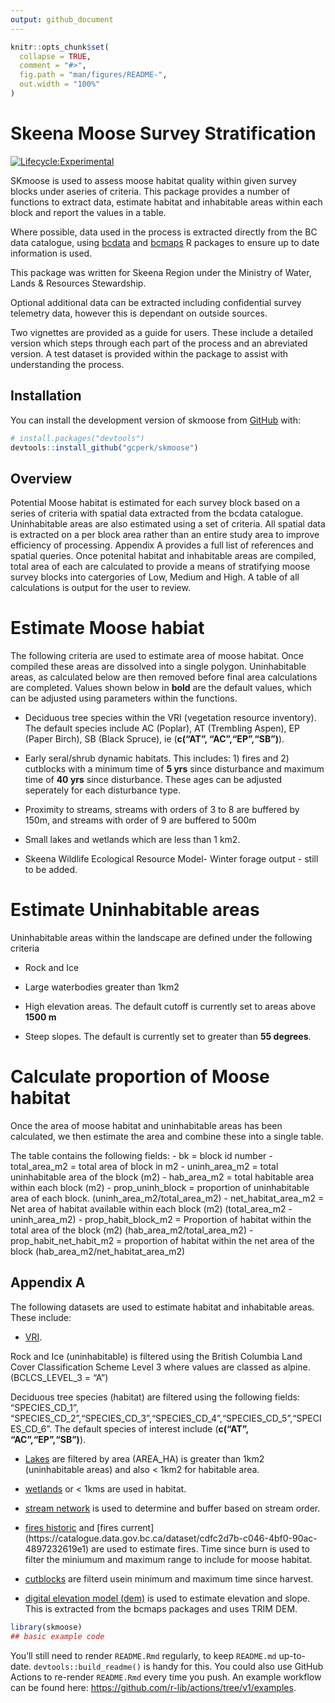 ```yaml
---
output: github_document
---
```


<!-- README.md is generated from README.Rmd. Please edit that file -->

```r
knitr::opts_chunk$set(
  collapse = TRUE,
  comment = "#>",
  fig.path = "man/figures/README-",
  out.width = "100%"
)
```

# Skeena Moose Survey Stratification

<!-- badges: start -->
[![Lifecycle:Experimental](https://img.shields.io/badge/Lifecycle-Experimental-339999)](<Redirect-URL>)
<!-- badges: end -->

SKmoose is used to assess moose habitat quality within given survey blocks under aseries of criteria. This package provides a number of functions to extract data, estimate habitat and inhabitable areas within each block and report the values in a table. 

Where possible, data used in the process is extracted directly from the BC data catalogue, using [bcdata](https://github.com/bcgov/bcdata) and [bcmaps](https://github.com/bcgov/bcmaps) R packages to ensure up to date information is used. 

This package was written for Skeena Region under the Ministry of Water, Lands & Resources Stewardship. 

Optional additional data can be extracted including confidential survey telemetry data, however this is dependant on outside sources. 

Two vignettes are provided as a guide for users. These include a detailed version which steps through each part of the process and an abreviated version. A test dataset is provided within the package to assist with understanding the process. 


## Installation

You can install the development version of skmoose from [GitHub](https://github.com/) with:

``` r
# install.packages("devtools")
devtools::install_github("gcperk/skmoose")
```

## Overview

Potential Moose habitat is estimated for each survey block based on a series of criteria with spatial data extracted from the bcdata catalogue. Uninhabitable areas are also estimated using a set of criteria. All spatial data is extracted on a per block area rather than an entire study area to improve efficiency of processing. Appendix A provides a full list of references and spatial queries.
Once potenital habitat and inhabitable areas are compiled, total area of each are calculated to provide a means of stratifying moose survey blocks into catergories of Low, Medium and High. A table of all calculations is output for the user to review. 


# Estimate Moose habiat

The following criteria are used to estimate area of moose habitat. Once compiled these areas are dissolved into a single polygon. Uninhabitable areas, as calculated below are then removed before final area calculations are completed. Values shown below in **bold** are the default values, which can be adjusted using parameters within the functions. 

- Deciduous tree species within the VRI (vegetation resource inventory). The default species include AC (Poplar), AT (Trembling Aspen), EP (Paper Birch), SB (Black Spruce), ie (**c("AT", "AC","EP","SB")**). 

- Early seral/shrub dynamic habitats. This includes: 1) fires and 2) cutblocks with a minimum time of **5 yrs** since disturbance and maximum time of **40 yrs** since disturbance. These ages can be adjusted seperately for each disturbance type. 

- Proximity to streams, streams with orders of 3 to 8 are buffered by 150m, and streams with order of 9 are buffered to 500m 

- Small lakes and wetlands which are less than 1 km2. 

- Skeena Wildlife Ecological Resource Model- Winter forage output - still to be added. 




# Estimate Uninhabitable areas 

Uninhabitable areas within the landscape are defined under the following criteria 

- Rock and Ice 

- Large waterbodies greater than 1km2

- High elevation areas. The default cutoff is currently set to areas above **1500 m** 

- Steep slopes. The default is currently set to greater than **55 degrees**. 




# Calculate proportion of Moose habitat

Once the area of moose habitat and uninhabitable areas has been calculated, we then estimate the area and combine these into a single table. 

The table contains the following fields: 
- bk = block id number
- total_area_m2 = total area of block in m2
- uninh_area_m2 = total uninhabitable area of the block (m2)
- hab_area_m2 = total habitable area within each block (m2)
- prop_uninh_block = proportion of uninhabitable area of each block. (uninh_area_m2/total_area_m2)
- net_habitat_area_m2 = Net area of habitat available within each block (m2) (total_area_m2 - uninh_area_m2) 
- prop_habit_block_m2 = Proportion of habitat within the total area of the block (m2) (hab_area_m2/total_area_m2) 
- prop_habit_net_habit_m2 = proportion of habitat within the net area of the block (hab_area_m2/net_habitat_area_m2)
    

## Appendix A 

The following datasets are used to estimate habitat and inhabitable areas. These include: 

- [VRI](https://catalogue.data.gov.bc.ca/dataset/vri-2022-forest-vegetation-composite-polygon). 

Rock and Ice (uninhabitable) is filtered using the British Columbia Land Cover Classification Scheme Level 3 where values are classed as alpine. (BCLCS_LEVEL_3 = “A”)

Deciduous tree species (habitat) are filtered using the following fields: "SPECIES_CD_1", "SPECIES_CD_2","SPECIES_CD_3","SPECIES_CD_4","SPECIES_CD_5","SPECIES_CD_6". The default species of interest include (**c("AT", "AC","EP","SB")**). 

- [Lakes](https://catalogue.data.gov.bc.ca/dataset/freshwater-atlas-lakes) are filtered by area (AREA_HA) is greater than 1km2 (uninhabitable areas) and also < 1km2 for habitable area. 

- [wetlands](https://catalogue.data.gov.bc.ca/dataset/freshwater-atlas-wetlands) or < 1kms are used in habitat. 

- [stream network](https://catalogue.data.gov.bc.ca/dataset/92344413-8035-4c08-b996-65a9b3f62fca) is used to determine and buffer based on stream order. 

- [fires historic](https://catalogue.data.gov.bc.ca/dataset/22c7cb44-1463-48f7-8e47-88857f207702) and [fires current] (https://catalogue.data.gov.bc.ca/dataset/cdfc2d7b-c046-4bf0-90ac-4897232619e1) are used to estimate fires. Time since burn is used to filter the miniumum and maximum range to include for moose habitat. 

- [cutblocks](https://catalogue.data.gov.bc.ca/dataset/b1b647a6-f271-42e0-9cd0-89ec24bce9f7) are filterd usein minimum and maximum time since harvest. 


- [digital elevation model (dem)](https://rdrr.io/github/bcgov/bcmaps/man/cded.html) is used to estimate elevation and slope. This is extracted from the bcmaps packages and uses TRIM DEM. 



```r
library(skmoose)
## basic example code
```


You'll still need to render `README.Rmd` regularly, to keep `README.md` up-to-date. `devtools::build_readme()` is handy for this. You could also use GitHub Actions to re-render `README.Rmd` every time you push. An example workflow can be found here: <https://github.com/r-lib/actions/tree/v1/examples>.
